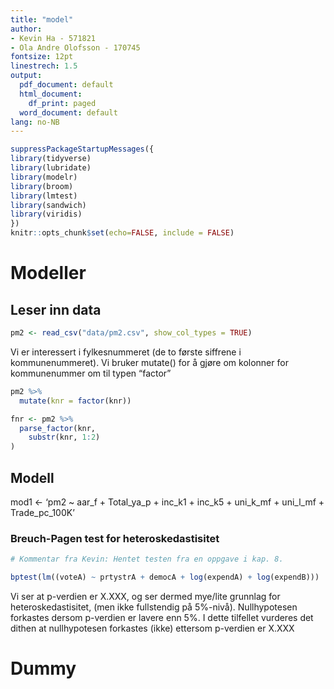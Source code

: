 ```yaml
---
title: "model"
author:
- Kevin Ha - 571821
- Ola Andre Olofsson - 170745
fontsize: 12pt
linestrech: 1.5
output:
  pdf_document: default
  html_document:
    df_print: paged
  word_document: default
lang: no-NB
---
```


```r
suppressPackageStartupMessages({
library(tidyverse)
library(lubridate)
library(modelr)
library(broom)
library(lmtest)
library(sandwich)
library(viridis)
})
knitr::opts_chunk$set(echo=FALSE, include = FALSE)
```

# Modeller

## Leser inn data

```r
pm2 <- read_csv("data/pm2.csv", show_col_types = TRUE)
```
Vi er interessert i fylkesnummeret (de to første siffrene i kommunenummeret). Vi bruker mutate() for å gjøre om kolonner for kommunenummer om til typen "factor"
```r
pm2 %>%
  mutate(knr = factor(knr))
```
```r

fnr <- pm2 %>%
  parse_factor(knr,
    substr(knr, 1:2)
)
```

## Modell

mod1 <- 'pm2 ~ aar_f + Total_ya_p + inc_k1 + inc_k5 + uni_k_mf + uni_l_mf + Trade_pc_100K'


### Breuch-Pagen test for heteroskedastisitet

```r

# Kommentar fra Kevin: Hentet testen fra en oppgave i kap. 8.

bptest(lm((voteA) ~ prtystrA + democA + log(expendA) + log(expendB)))
```
Vi ser at p-verdien er X.XXX, og ser dermed mye/lite grunnlag for heteroskedastisitet, (men ikke fullstendig på 5%-nivå).
Nullhypotesen forkastes dersom p-verdien er lavere enn 5%. I dette tilfellet vurderes det dithen at nullhypotesen forkastes (ikke) ettersom p-verdien er X.XXX

# Dummy

